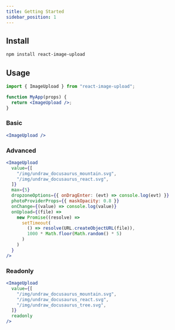 ```yaml
---
title: Getting Started
sidebar_position: 1
---
```


## Install

```bash npm2yarn
npm install react-image-upload
```

## Usage

```jsx
import { ImageUpload } from "react-image-upload";

function MyApp(props) {
  return <ImageUpload />;
}
```

### Basic

```jsx live
<ImageUpload />
```

### Advanced

```jsx live
<ImageUpload
  value={[
    "/img/undraw_docusaurus_mountain.svg",
    "/img/undraw_docusaurus_react.svg",
  ]}
  max={5}
  dropzoneOptions={{ onDragEnter: (evt) => console.log(evt) }}
  photoProviderProps={{ maskOpacity: 0.8 }}
  onChange={(value) => console.log(value)}
  onUpload={(file) =>
    new Promise((resolve) =>
      setTimeout(
        () => resolve(URL.createObjectURL(file)),
        1000 * Math.floor(Math.random() * 5)
      )
    )
  }
/>
```

### Readonly

```jsx live
<ImageUpload
  value={[
    "/img/undraw_docusaurus_mountain.svg",
    "/img/undraw_docusaurus_react.svg",
    "/img/undraw_docusaurus_tree.svg",
  ]}
  readonly
/>
```
